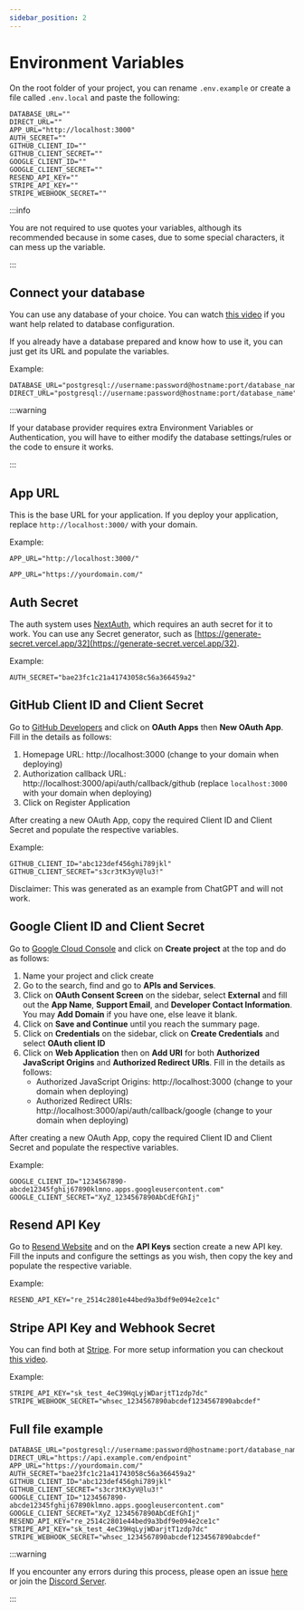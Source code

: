 ```yaml
---
sidebar_position: 2
---
```


# Environment Variables

On the root folder of your project, you can rename `.env.example` or create a file called `.env.local` and paste the following:

```env
DATABASE_URL=""
DIRECT_URL=""
APP_URL="http://localhost:3000"
AUTH_SECRET=""
GITHUB_CLIENT_ID=""
GITHUB_CLIENT_SECRET=""
GOOGLE_CLIENT_ID=""
GOOGLE_CLIENT_SECRET=""
RESEND_API_KEY=""
STRIPE_API_KEY=""
STRIPE_WEBHOOK_SECRET=""
```

:::info

You are not required to use quotes your variables, although its recommended because in some cases, due to some special characters, it can mess up the variable.

:::

## Connect your database

You can use any database of your choice. You can watch [this video](https://youtu.be/ZAjOep8-M-Y?si=L94KHhlbV27y-V_O) if you want help related to database configuration.

If you already have a database prepared and know how to use it, you can just get its URL and populate the variables.

Example:

```env
DATABASE_URL="postgresql://username:password@hostname:port/database_name"
DIRECT_URL="postgresql://username:password@hostname:port/database_name"
```

:::warning

If your database provider requires extra Environment Variables or Authentication, you will have to either modify the database settings/rules or the code to ensure it works.

:::

## App URL

This is the base URL for your application. If you deploy your application, replace `http://localhost:3000/` with your domain.

Example:

<Tabs>
<TabItem value="Local">

```env
APP_URL="http://localhost:3000/"
```

</TabItem>
<TabItem value="Deployed">

```env
APP_URL="https://yourdomain.com/"
```

</TabItem>
</Tabs>

## Auth Secret

The auth system uses [NextAuth](https://next-auth.js.org/), which requires an auth secret for it to work. You can use any Secret generator, such as [https://generate-secret.vercel.app/32](https://generate-secret.vercel.app/32).

Example:

```env
AUTH_SECRET="bae23fc1c21a41743058c56a366459a2"
```

## GitHub Client ID and Client Secret

Go to [GitHub Developers](https://github.com/settings/developers) and click on **OAuth Apps** then **New OAuth App**. Fill in the details as follows:

1. Homepage URL: http://localhost:3000 (change to your domain when deploying)
2. Authorization callback URL: http://localhost:3000/api/auth/callback/github (replace `localhost:3000` with your domain when deploying)
3. Click on Register Application

After creating a new OAuth App, copy the required Client ID and Client Secret and populate the respective variables.

Example:

```env
GITHUB_CLIENT_ID="abc123def456ghi789jkl"
GITHUB_CLIENT_SECRET="s3cr3tK3yV@lu3!"
```

Disclaimer: This was generated as an example from ChatGPT and will not work.

## Google Client ID and Client Secret

Go to [Google Cloud Console](https://console.cloud.google.com) and click on **Create project** at the top and do as follows:

1. Name your project and click create
2. Go to the search, find and go to **APIs and Services**.
3. Click on **OAuth Consent Screen** on the sidebar, select **External** and fill out the **App Name**, **Support Email**, and **Developer Contact Information**. You may **Add Domain** if you have one, else leave it blank.
4. Click on **Save and Continue** until you reach the summary page.
5. Click on **Credentials** on the sidebar, click on **Create Credentials** and select **OAuth client ID**
6. Click on **Web Application** then on **Add URI** for both **Authorized JavaScript Origins** and **Authorized Redirect URIs**. Fill in the details as follows:
   - Authorized JavaScript Origins: http://localhost:3000 (change to your domain when deploying)
   - Authorized Redirect URIs: http://localhost:3000/api/auth/callback/google (change to your domain when deploying)

After creating a new OAuth App, copy the required Client ID and Client Secret and populate the respective variables.

Example:

```env
GOOGLE_CLIENT_ID="1234567890-abcde12345fghij67890klmno.apps.googleusercontent.com"
GOOGLE_CLIENT_SECRET="XyZ_1234567890AbCdEfGhIj"
```

## Resend API Key

Go to [Resend Website](https://resend.com/home) and on the **API Keys** section create a new API key. Fill the inputs and configure the settings as you wish, then copy the key and populate the respective variable.

Example:

```env
RESEND_API_KEY="re_2514c2801e44bed9a3bdf9e094e2ce1c"
```

## Stripe API Key and Webhook Secret

You can find both at [Stripe](https://stripe.com). For more setup information you can checkout [this video](https://youtu.be/5hSEEod_BuA?si=377LS1z0ThLcs46T).

Example:

```env
STRIPE_API_KEY="sk_test_4eC39HqLyjWDarjtT1zdp7dc"
STRIPE_WEBHOOK_SECRET="whsec_1234567890abcdef1234567890abcdef"
```

## Full file example

```env
DATABASE_URL="postgresql://username:password@hostname:port/database_name"
DIRECT_URL="https://api.example.com/endpoint"
APP_URL="https://yourdomain.com/"
AUTH_SECRET="bae23fc1c21a41743058c56a366459a2"
GITHUB_CLIENT_ID="abc123def456ghi789jkl"
GITHUB_CLIENT_SECRET="s3cr3tK3yV@lu3!"
GOOGLE_CLIENT_ID="1234567890-abcde12345fghij67890klmno.apps.googleusercontent.com"
GOOGLE_CLIENT_SECRET="XyZ_1234567890AbCdEfGhIj"
RESEND_API_KEY="re_2514c2801e44bed9a3bdf9e094e2ce1c"
STRIPE_API_KEY="sk_test_4eC39HqLyjWDarjtT1zdp7dc"
STRIPE_WEBHOOK_SECRET="whsec_1234567890abcdef1234567890abcdef"
```

:::warning

If you encounter any errors during this process, please open an issue [here](https://github.com/NizarAbiZaher/nizzy-starter) or join the [Discord Server](https://discord.com/invite/nizar).

:::
